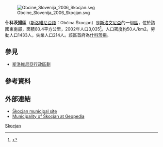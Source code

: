 [[File:Obcine_Slovenija_2006_Skocjan.svg|thumb]]

'''什科茨揚區'''（[[斯洛維尼亞語|斯洛維尼亞語]]：Občina Škocjan）是[[斯洛文尼亞|斯洛文尼亞]]的一個[[斯洛維尼亞行政區劃|區]]，位於該國東南部，面積60.4平方公里，2002年人口3,035<ref>{{Cite web |url=http://www.stat.si/popis2002/en/ |title=Statistical Office of the Republic of Slovenia, census of 2002 |accessdate=2017-01-31 |archive-date=2016-12-18 |archive-url=https://web.archive.org/web/20161218144633/http://www.stat.si/popis2002/en/ |dead-url=yes }}</ref>。人口密度約50人/km2。勞動人口1433人，失業人口214人。該區首府為[[什科茨揚_(什科茨揚區)|什科茨揚]]。

==參見==
*[[斯洛維尼亞行政區劃|斯洛維尼亞行政區劃]]

==參考資料==
{{Reflist}}

==外部連結==
* [http://www.obcina-skocjan.si Škocjan municipal site]{{Wayback|url=http://www.obcina-skocjan.si/ |date=20191102131506 }}
* [http://www.geopedia.si/Geopedia_en.html#L408_F121_T105_vF_b4_x522616.87450000003_y85574.5165_s13 Municipality of Škocjan at Geopedia]{{Wayback|url=http://www.geopedia.si/Geopedia_en.html#L408_F121_T105_vF_b4_x522616.87450000003_y85574.5165_s13 |date=20120620155109 }}

{{Slovenia-geo-stub}}
[[Category:斯洛維尼亞區份|Skocjan]]